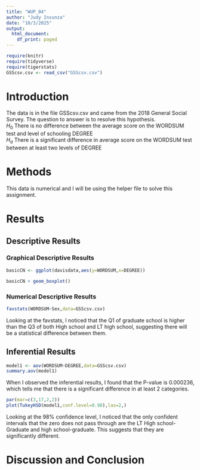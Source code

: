 ```yaml
---
title: "WUP_04"
author: "Judy Insunza"
date: "10/3/2025"
output:
  html_document:
    df_print: paged
---
```


```r
require(knitr)
require(tidyverse)
require(tigerstats)
GSScsv.csv <- read_csv("GSScsv.csv")
```



# Introduction

<!--In this section you explain what you are trying to show.  Where did the data come from?  What is the research or other question you are trying to answer?!-->

The data is in the file GSScsv.csv and came from the 2018 General Social Survey.  The question to answer is to resolve this hypothesis.  
$H_0$ There is no difference between the average score on the WORDSUM test and level of schooling DEGREE  
$H_a$ There is a significant difference in average score on the WORDSUM test between at least two levels of DEGREE  

# Methods

<!--Mention that you intend to use chatGPT to the greatest extent possible. Give credit to chatGPT when you use it to create code in your report. Decide on your methods:  use "variable analysis" or other appropriate descriptors.  Make sure to choose at least one graphical method and at least one numerical method.!-->

This data is numerical and I will be using the helper file to solve this assignment.

# Results

<!--Divide this section into two sub-sections:  One for your descriptive  results and one for your inferential results.!-->
## Descriptive Results
### Graphical Descriptive Results

<!--Graphical results here.  Make sure to show your code.  Provide appropriate labels for axes, giving units if possible, and provide a good title for the graph, too.  Use the graphical results to describe the patterns if any that exist in the data as focused toward the research question!-->

```r
basicCN <- ggplot(davisdata,aes(y=WORDSUM,x=DEGREE)) 
```
```r
basicCN + geom_boxplot()
```
  
### Numerical Descriptive Results  

<!--Numerical results go here. Use the numerical results to describe the patterns if any that exist in the data as focused toward the research question!-->


```r
favstats(WORDSUM~Sex,data=GSScsv.csv) 
```
Looking at the favstats, I noticed that the Q1 of graduate school is higher than the Q3 of both High school and LT high school, suggesting there will be a statistical difference between them.

## Inferential Results

<!--State hypothesis clearly.  Make sure your discussion of the inferential test covers all the aspects that the test output produces, such as test statistic, p-value etc.  Make a decision about the null hypothesis, explain the assumptions on which the selected test/procedure was based, and why the chosen procedure satisfys the assumptions and is appropriate to answer the research question!-->

```r
model1 <- aov(WORDSUM~DEGREE,data=GSScsv.csv)
summary.aov(model1)
```

When I observed the inferential results, I found that the P-value is 0.000236, which tells me that there is a significant difference in at least 2 categories.  

```r

par(mar=c(3,17,2,2))
plot(TukeyHSD(model1,conf.level=0.98),las=2,)
```

Looking at the 98% confidence level, I noticed that the only confident intervals that the zero does not pass through are the LT High school- Graduate and high school-graduate. This suggests that they are significantly different. 
  
# Discussion and Conclusion

<!--Discussion and conclusion here.  If you found a relationship be sure to consider whether the relationship occurs because one of the variavbles causes the other, or whether they perhasps are related for some other reason.  Watch the chapter 6 videos from the GeorgeTown videos collection.!-->
